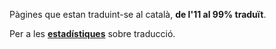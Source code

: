 

Pàgines que estan traduint-se al català, '''de l'11 al 99% traduït'''.

Per a les '''[[:Category:en/Other languages|estadístiques]]''' sobre traducció.